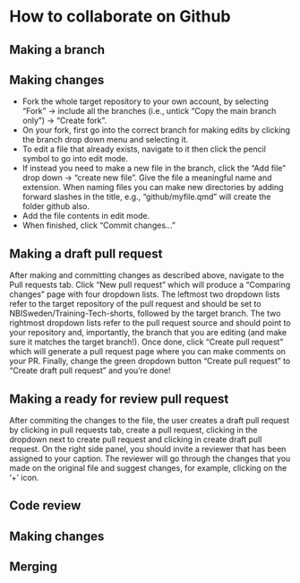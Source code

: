 # How to collaborate on Github

## Making a branch

## Making changes

- Fork the whole target repository to your own account, by selecting "Fork" -> include all the branches (i.e., untick "Copy the main branch only") -> "Create fork".
- On your fork, first go into the correct branch for making edits by clicking the branch drop down menu and selecting it.
- To edit a file that already exists, navigate to it then click the pencil symbol to go into edit mode. 
- If instead you need to make a new file in the branch, click the "Add file" drop down -> "create new file". Give the file a meaningful name and extension. When naming files you can make new directories by adding forward slashes in the title, e.g., "github/myfile.qmd" will create the folder github also.
- Add the file contents in edit mode.
- When finished, click "Commit changes..."

## Making a draft pull request

After making and committing changes as described above, navigate to the Pull requests tab. Click "New pull request" which will produce a "Comparing changes" page with four dropdown lists. The leftmost two dropdown lists refer to the target repository of the pull request and should be set to NBISweden/Training-Tech-shorts, followed by the target branch. The two rightmost dropdown lists refer to the pull request source and should point to your repository and, importantly, the branch that you are editing (and make sure it matches the target branch!). Once done, click "Create pull request" which will generate a pull request page where you can make comments on your PR. Finally, change the green dropdown button "Create pull request" to "Create draft pull request" and you're done!

## Making a ready for review pull request

After commiting the changes to the file, the user creates a draft pull request by clicking in pull requests tab, create a pull request, clicking in the dropdown next to create pull request and clicking in create draft pull request. On the right side panel, you should invite a reviewer that has been assigned to your caption. The reviewer will go through the changes that you made on the original file and suggest changes, for example, clicking on the '+' icon. 

## Code review

## Making changes

## Merging
